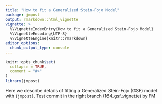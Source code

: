 ```yaml
---
title: "How to fit a Generalized Stein-Fojo Model"
package: jmpost
output: rmarkdown::html_vignette
vignette: >
  %\VignetteIndexEntry{How to fit a Generalized Stein-Fojo Model}
  %\VignetteEncoding{UTF-8}
  %\VignetteEngine{knitr::rmarkdown}
editor_options:
  chunk_output_type: console
---
```


```r
knitr::opts_chunk$set(
  collapse = TRUE,
  comment = "#>"
)
library(jmpost)
```

Here we describe details of fitting a Generalized Stein-Fojo (GSF) model with
`{jmpost}`.
Test commit in the right branch (164_gsf_vignette) by FM


